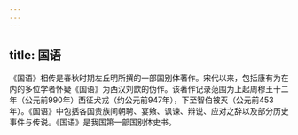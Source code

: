 ```yaml
---
---
---
```

title: 国语
---

《国语》相传是春秋时期左丘明所撰的一部国别体著作。宋代以来，包括康有为在内的多位学者怀疑《国语》为西汉刘歆的伪作。该著作记录范围为上起周穆王十二年（公元前990年）西征犬戎（约公元前947年），下至智伯被灭（公元前453年）。《国语》中包括各国贵族间朝聘、宴飨、讽谏、辩说、应对之辞以及部分历史事件与传说。《国语》是我国第一部国别体史书。